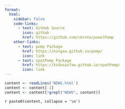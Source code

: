 ```yaml
---
format:
  html:
    sidebar: false
    code-links:
      - text: GitHub Source
        icon: github
        href: https://github.com/cbreto/panelPomp
    other-links:
      - text: pomp Package
        href: https://kingaa.github.io/pomp/
        icon: link
      - text: spatPomp Package
        href: https://kidusasfaw.github.io/spatPomp/
        icon: link
---
```


```r
content <- readLines('NEWS.html')
content <- content[-1]
content <- content[!grepl("NEWS", content)]
```

`r paste0(content, collapse = '\n')`
